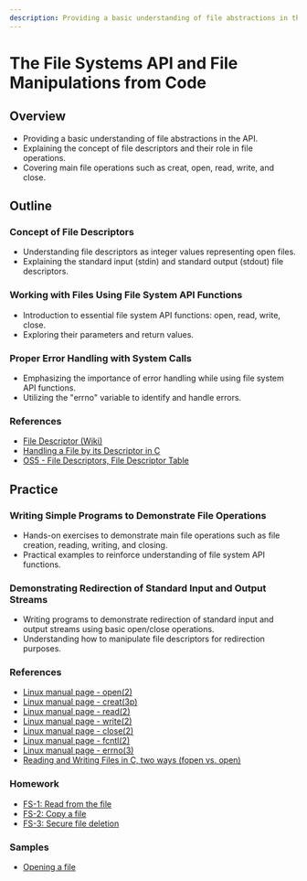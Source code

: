 ```yaml
---
description: Providing a basic understanding of file abstractions in the API. Explaining the concept of file descriptors and their role in file operations.
---
```


# The File Systems API and File Manipulations from Code

## Overview
- Providing a basic understanding of file abstractions in the API.
- Explaining the concept of file descriptors and their role in file operations.
- Covering main file operations such as creat, open, read, write, and close.

## Outline
### Concept of File Descriptors
   - Understanding file descriptors as integer values representing open files.
   - Explaining the standard input (stdin) and standard output (stdout) file descriptors.

### Working with Files Using File System API Functions
   - Introduction to essential file system API functions: open, read, write, close.
   - Exploring their parameters and return values.

### Proper Error Handling with System Calls
   - Emphasizing the importance of error handling while using file system API functions.
   - Utilizing the "errno" variable to identify and handle errors.

### References
   - [File Descriptor (Wiki)](https://en.wikipedia.org/wiki/File_descriptor)
   - [Handling a File by its Descriptor in C](https://www.codequoi.com/en/handling-a-file-by-its-descriptor-in-c/)
   - [OS5 - File Descriptors, File Descriptor Table](https://www.youtube.com/watch?v=crd2hgzBVTo)

## Practice
### Writing Simple Programs to Demonstrate File Operations
   - Hands-on exercises to demonstrate main file operations such as file creation, reading, writing, and closing.
   - Practical examples to reinforce understanding of file system API functions.

### Demonstrating Redirection of Standard Input and Output Streams
   - Writing programs to demonstrate redirection of standard input and output streams using basic open/close operations.
   - Understanding how to manipulate file descriptors for redirection purposes.

### References
   - [Linux manual page - open(2)](https://man7.org/linux/man-pages/man2/open.2.html)
   - [Linux manual page - creat(3p)](https://man7.org/linux/man-pages/man3/creat.3p.html)
   - [Linux manual page - read(2)](https://man7.org/linux/man-pages/man2/read.2.html)
   - [Linux manual page - write(2)](https://man7.org/linux/man-pages/man2/write.2.html)
   - [Linux manual page - close(2)](https://man7.org/linux/man-pages/man2/close.2.html)
   - [Linux manual page - fcntl(2)](https://man7.org/linux/man-pages/man2/fcntl.2.html)
   - [Linux manual page - errno(3)](https://man7.org/linux/man-pages/man3/errno.3.html)
   - [Reading and Writing Files in C, two ways (fopen vs. open)](https://www.youtube.com/watch?v=BQJBe4IbsvQ)

### Homework
   - [FS-1: Read from the file](/linux-programming/tasks/file-systems/read-file/)
   - [FS-2: Copy a file](/linux-programming/tasks/file-systems/copy-file/)
   - [FS-3: Secure file deletion](/linux-programming/tasks/file-systems/secure-file-deletion/)
   
### Samples
   - [Opening a file](/linux-programming/samples/open-file/)